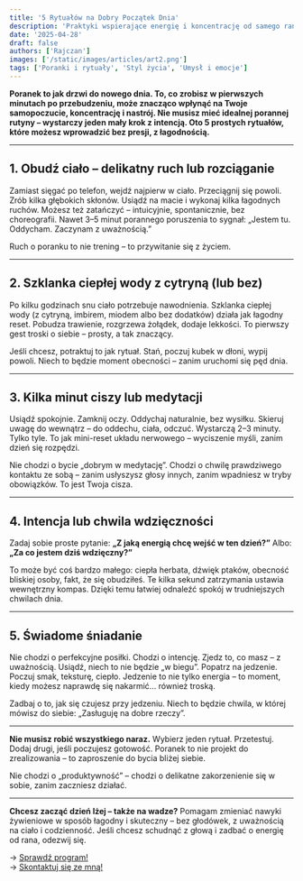 ```yaml
---
title: '5 Rytuałów na Dobry Początek Dnia'
description: 'Praktyki wspierające energię i koncentrację od samego rana'
date: '2025-04-28'
draft: false
authors: ['Rajczan']
images: ['/static/images/articles/art2.png']
tags: ['Poranki i rytuały', 'Styl życia', 'Umysł i emocje']
---
```


**Poranek to jak drzwi do nowego dnia. To, co zrobisz w pierwszych minutach po przebudzeniu, może znacząco wpłynąć na Twoje samopoczucie, koncentrację i nastrój. Nie musisz mieć idealnej porannej rutyny – wystarczy jeden mały krok z intencją. Oto 5 prostych rytuałów, które możesz wprowadzić bez presji, z łagodnością.**

---

## 1. Obudź ciało – delikatny ruch lub rozciąganie

Zamiast sięgać po telefon, wejdź najpierw w ciało. Przeciągnij się powoli. Zrób kilka głębokich skłonów. Usiądź na macie i wykonaj kilka łagodnych ruchów. Możesz też zatańczyć – intuicyjnie, spontanicznie, bez choreografii. Nawet 3–5 minut porannego poruszenia to sygnał: „Jestem tu. Oddycham. Zaczynam z uważnością.”

Ruch o poranku to nie trening – to przywitanie się z życiem.

---

## 2. Szklanka ciepłej wody z cytryną (lub bez)

Po kilku godzinach snu ciało potrzebuje nawodnienia. Szklanka ciepłej wody (z cytryną, imbirem, miodem albo bez dodatków) działa jak łagodny reset. Pobudza trawienie, rozgrzewa żołądek, dodaje lekkości. To pierwszy gest troski o siebie – prosty, a tak znaczący.

Jeśli chcesz, potraktuj to jak rytuał. Stań, poczuj kubek w dłoni, wypij powoli. Niech to będzie moment obecności – zanim uruchomi się pęd dnia.

---

## 3. Kilka minut ciszy lub medytacji

Usiądź spokojnie. Zamknij oczy. Oddychaj naturalnie, bez wysiłku. Skieruj uwagę do wewnątrz – do oddechu, ciała, odczuć. Wystarczą 2–3 minuty. Tylko tyle. To jak mini-reset układu nerwowego – wyciszenie myśli, zanim dzień się rozpędzi.

Nie chodzi o bycie „dobrym w medytację”. Chodzi o chwilę prawdziwego kontaktu ze sobą – zanim usłyszysz głosy innych, zanim wpadniesz w tryby obowiązków. To jest Twoja cisza.

---

## 4. Intencja lub chwila wdzięczności

Zadaj sobie proste pytanie:
**„Z jaką energią chcę wejść w ten dzień?”**
Albo: **„Za co jestem dziś wdzięczny?”**

To może być coś bardzo małego: ciepła herbata, dźwięk ptaków, obecność bliskiej osoby, fakt, że się obudziłeś. Te kilka sekund zatrzymania ustawia wewnętrzny kompas. Dzięki temu łatwiej odnaleźć spokój w trudniejszych chwilach dnia.

---

## 5. Świadome śniadanie

Nie chodzi o perfekcyjne posiłki. Chodzi o intencję. Zjedz to, co masz – z uważnością. Usiądź, niech to nie będzie „w biegu”. Popatrz na jedzenie. Poczuj smak, teksturę, ciepło. Jedzenie to nie tylko energia – to moment, kiedy możesz naprawdę się nakarmić… również troską.

Zadbaj o to, jak się czujesz przy jedzeniu. Niech to będzie chwila, w której mówisz do siebie: „Zasługuję na dobre rzeczy”.

---

**Nie musisz robić wszystkiego naraz.**
Wybierz jeden rytuał. Przetestuj. Dodaj drugi, jeśli poczujesz gotowość. Poranek to nie projekt do zrealizowania – to zaproszenie do bycia bliżej siebie.

Nie chodzi o „produktywność” – chodzi o delikatne zakorzenienie się w sobie, zanim zaczniesz działać.

---

**Chcesz zacząć dzień lżej – także na wadze?**
Pomagam zmieniać nawyki żywieniowe w sposób łagodny i skuteczny – bez głodówek, z uważnością na ciało i codzienność. Jeśli chcesz schudnąć z głową i zadbać o energię od rana, odezwij się.

→ [Sprawdź program!](/projects)<br />
→ [Skontaktuj się ze mną!](/about)
